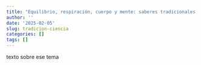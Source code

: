```yaml
---
title: "Equilibrio, respiración, cuerpo y mente: saberes tradicionales que la ciencia redescubre"
author: ''
date: '2025-02-05'
slug: tradicion-ciencia
categories: []
tags: []
---
```



texto sobre ese tema